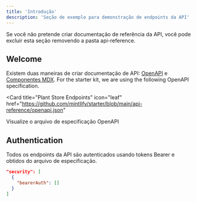 ```yaml
---
title: 'Introdução'
description: 'Seção de exemplo para demonstração de endpoints da API'
---
```


<Note>
  Se você não pretende criar documentação de referência da API, 
  você pode excluir esta seção removendo a pasta api-reference.
</Note>

## Welcome

Existem duas maneiras de criar documentação de API: [OpenAPI](https://mintlify.com/docs/api-playground/openapi/setup) e [Componentes MDX](https://mintlify.com/docs/api-playground/mdx/configuration). For the starter kit, we are using the following OpenAPI specification.

<Card
  title="Plant Store Endpoints"
  icon="leaf"
  href="https://github.com/mintlify/starter/blob/main/api-reference/openapi.json"
>
  Visualize o arquivo de especificação OpenAPI
</Card>

## Authentication

Todos os endpoints da API são autenticados usando tokens Bearer e obtidos do arquivo de especificação.

```json
"security": [
  {
    "bearerAuth": []
  }
]
```
